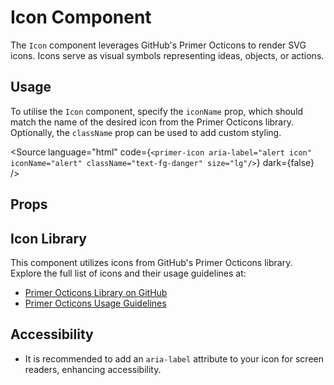 
<Meta title="Components/Icon" component={Icon} />

# Icon Component

The `Icon` component leverages GitHub's Primer Octicons to render SVG icons. Icons serve as visual symbols representing ideas, objects, or actions.

## Usage

To utilise the `Icon` component, specify the `iconName` prop, which should match the name of the desired icon from the Primer Octicons library. Optionally, the `className` prop can be used to add custom styling.

<Source
	language="html"
	code={`<primer-icon aria-label="alert icon" iconName="alert" className="text-fg-danger" size="lg"/>`}
	dark={false}
/>

## Props

<ArgTypes of={Stories.Default} />

## Icon Library

This component utilizes icons from GitHub's Primer Octicons library. Explore the full list of icons and their usage guidelines at:

-   [Primer Octicons Library on GitHub](https://github.com/primer/octicons)
-   [Primer Octicons Usage Guidelines](https://primer.style/components/icon)

## Accessibility

-   It is recommended to add an `aria-label` attribute to your icon for screen readers, enhancing accessibility.
